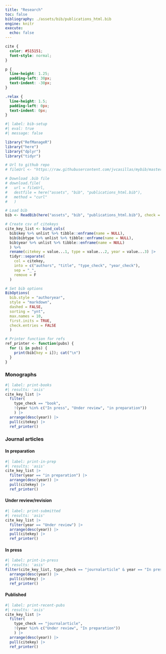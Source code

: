 ```yaml
---
title: "Research"
toc: false
bibliography: ./assets/bib/publications_html.bib
engine: knitr
execute: 
  echo: false
---
```


```css
cite {
  color: #515151;
  font-style: normal;
}

p {
  line-height: 1.25;
  padding-left: 30px;
  text-indent: -30px;
}

.relax {
  line-height: 1.5;
  padding-left: 0px;
  text-indent: 0px;
}

```

<!-- 
Updating the bib:
    - must update by hand the file publications_html.bib in mybib repo
    - once updated, below code downloads current version and loads into R
    - must reference relevant article in relevant pane (publications or presentations)
Afterwards, update the following:
    - Your CV
    - Research Gate
    - Google scholar
-->

```r
#| label: bib-setup
#| eval: true
#| message: false

library("RefManageR")
library("here")
library("dplyr")
library("tidyr")

# Url to github repo
# fileUrl <- "https://raw.githubusercontent.com/jvcasillas/mybib/master/publications_html.bib"

# Download .bib file
# download.file(
#   url = fileUrl, 
#   destfile = here("assets", "bib", "publications_html.bib"), 
#   method = "curl"
#   )

# Load bib
bib <- ReadBib(here("assets", "bib", "publications_html.bib"), check = FALSE)

# Create csv of citekeys
cite_key_list <- bind_cols(
  bib$key %>% unlist %>% tibble::enframe(name = NULL), 
  bib$bibtype %>% unlist %>% tibble::enframe(name = NULL), 
  bib$year %>% unlist %>% tibble::enframe(name = NULL)
  ) %>% 
  rename(citekey = value...1, type = value...2, year = value...3) |> 
  tidyr::separate(
    col = citekey, 
    into = c("authors", "title", "type_check", "year_check"), 
    sep = "_", 
    remove = F
  )

# Set bib options
BibOptions(
  bib.style = "authoryear", 
  style = "markdown", 
  dashed = FALSE, 
  sorting = "ynt", 
  max.names = 10, 
  first.inits = TRUE, 
  check.entries = FALSE
  )

# Printer function for refs
ref_printer <- function(pubs) {
  for (i in pubs) {
    print(bib[key = i]); cat("\n")
  }
}
```


<!-- ::: panel-tabset -->

### Monographs

```r
#| label: print-books
#| results: 'asis'
cite_key_list |>
  filter(
    type_check == "book", 
    !(year %in% c("In press", "Under review", "in preparation"))
    ) |> 
  arrange(desc(year)) |>
  pull(citekey) |> 
  ref_printer()
```

### Journal articles 

#### In preparation

```r
#| label: print-in-prep
#| results: 'asis'
cite_key_list |>
  filter(year == "in preparation") |>
  arrange(desc(year)) |>
  pull(citekey) |> 
  ref_printer()
```

#### Under review/revision

```r
#| label: print-submitted
#| results: 'asis'
cite_key_list |>
  filter(year == "Under review") |>
  arrange(desc(year)) |>
  pull(citekey) |> 
  ref_printer()
```

#### In press

```r
#| label: print-in-press
#| results: 'asis'
filter(cite_key_list, type_check == "journalarticle" & year == "In press") |> 
  arrange(desc(year)) |>
  pull(citekey) |> 
  ref_printer()
```

#### Published

```r
#| label: print-recent-pubs
#| results: 'asis'
cite_key_list |>
  filter(
    type_check == "journalarticle", 
    !(year %in% c("Under review", "In preparation"))
    ) |> 
  arrange(desc(year)) |>
  pull(citekey) |> 
  ref_printer()
```


<!-- :::  -->
